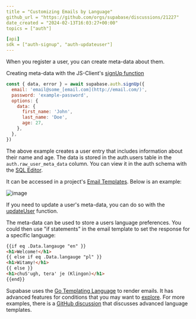 ```yaml
---
title = "Customizing Emails by Language"
github_url = "https://github.com/orgs/supabase/discussions/21227"
date_created = "2024-02-13T16:03:27+00:00"
topics = ["auth"]

[api]
sdk = ["auth-signup", "auth-updateuser"]
---
```


When you register a user, you can create meta-data about them.

Creating meta-data with the JS-Client's [signUp function](https://supabase.com/docs/reference/javascript/auth-signup?example=sign-up-with-additional-user-metadata)

```javascript
const { data, error } = await supabase.auth.signUp({
  email: 'email@some_[email.com](http://email.com/)',
  password: 'example-password',
  options: {
    data: {
      first_name: 'John',
      last_name: 'Doe',
      age: 27,
    },
  },
})
```

The above example creates a user entry that includes information about their name and age. The data is stored in the auth.users table in the `auth.raw_user_meta_data` column. You can view it in the auth schema with the [SQL Editor](https://supabase.com/dashboard/project/_/editor).

It can be accessed in a project's [Email Templates](https://supabase.com/dashboard/project/_/auth/templates). Below is an example:

![image](/img/troubleshooting/3eeb2435-dd1c-41bc-9557-44cabff38f59.png)

If you need to update a user's meta-data, you can do so with the [updateUser](https://supabase.com/docs/reference/javascript/auth-updateuser?example=update-the-users-metadata) function.

The meta-data can be used to store a users language preferences. You could then use "if statements" in the email template to set the response for a specific language:

```html
{{if eq .Data.langauge "en" }}
<h1>Welcome!</h1>
{{ else if eq .Data.langauge "pl" }}
<h1>Witamy!</h1>
{{ else }}
<h1>chuS'ugh, tera' je (Klingon)</h1>
{{end}}
```

Supabase uses the [Go Templating Language](https://pkg.go.dev/text/template) to render emails. It has advanced features for conditions that you may want to [explore](https://gohugo.io/templates/introduction/). For more examples, there is a [GitHub discussion](https://github.com/supabase/gotrue/issues/80#issuecomment-1552264148) that discusses advanced language templates.
